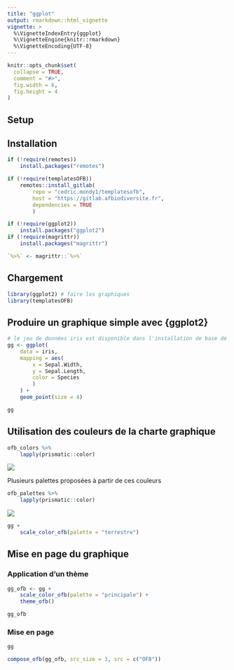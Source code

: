 ```yaml
---
title: "ggplot"
output: rmarkdown::html_vignette
vignette: >
  %\VignetteIndexEntry{ggplot}
  %\VignetteEngine{knitr::rmarkdown}
  %\VignetteEncoding{UTF-8}
---
```


```r
knitr::opts_chunk$set(
  collapse = TRUE,
  comment = "#>",
  fig.width = 6,
  fig.height = 4
)
```

## Setup

## Installation
```r
if (!require(remotes))
    install.packages("remotes")

if (!require(templatesOFB))
    remotes::install_gitlab(
        repo = "cedric.mondy1/templatesofb",
        host = "https://gitlab.afbiodiversite.fr", 
        dependencies = TRUE
        )

if (!require(ggplot2))
    install.packages("ggplot2")
if (!require(magrittr))
    install.packages("magrittr")

`%>%` <- magrittr::`%>%`

```


## Chargement

```r
library(ggplot2) # faire les graphiques
library(templatesOFB)
```

## Produire un graphique simple avec {ggplot2}
```r
# le jeu de données iris est disponible dans l'installation de base de R
gg <- ggplot(
    data = iris, 
    mapping = aes(
        x = Sepal.Width, 
        y = Sepal.Length, 
        color = Species
        )
    ) +
    geom_point(size = 4)

gg
```

## Utilisation des couleurs de la charte graphique

```r
ofb_colors %>% 
    lapply(prismatic::color)
```
![](man/ofb_colors.PNG)

Plusieurs palettes proposées à partir de ces couleurs
```r
ofb_palettes %>% 
    lapply(prismatic::color)
```
![](man/ofb_palettes.PNG)

```r
gg +
    scale_color_ofb(palette = "terrestre")
```

## Mise en page du graphique

### Application d'un thème
```r
gg_ofb <- gg +
    scale_color_ofb(palette = "principale") +
    theme_ofb()

gg_ofb
```

### Mise en page
```r
gg

compose_ofb(gg_ofb, src_size = 3, src = c("OFB"))


```
